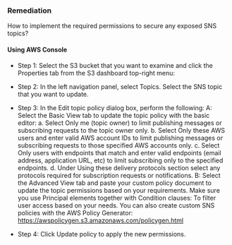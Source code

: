 ### Remediation

How to implement the required permissions to secure any exposed SNS topics?

#### Using AWS Console

- Step 1: Select the S3 bucket that you want to examine and click the Properties tab from the S3 dashboard top-right menu:
- Step 2: In the left navigation panel, select Topics. Select the SNS topic that you want to update.

- Step 3: In the Edit topic policy dialog box, perform the following:
  A: Select the Basic View tab to update the topic policy with the basic editor:
  a. Select Only me (topic owner) to limit publishing messages or subscribing requests to the topic owner only.
  b. Select Only these AWS users and enter valid AWS account IDs to limit publishing messages or subscribing requests to those specified AWS accounts only.
  c. Select Only users with endpoints that match and enter valid endpoints (email address, application URL, etc) to limit subscribing only to the specified endpoints.
  d. Under Using these delivery protocols section select any protocols required for subscription requests or notifications.
  B: Select the Advanced View tab and paste your custom policy document to update the topic permissions based on your requirements. Make sure you use Principal elements together with Condition clauses:
  To filter user access based on your needs. You can also create custom SNS policies with the AWS Policy Generator: https://awspolicygen.s3.amazonaws.com/policygen.html

- Step 4: Click Update policy to apply the new permissions.
